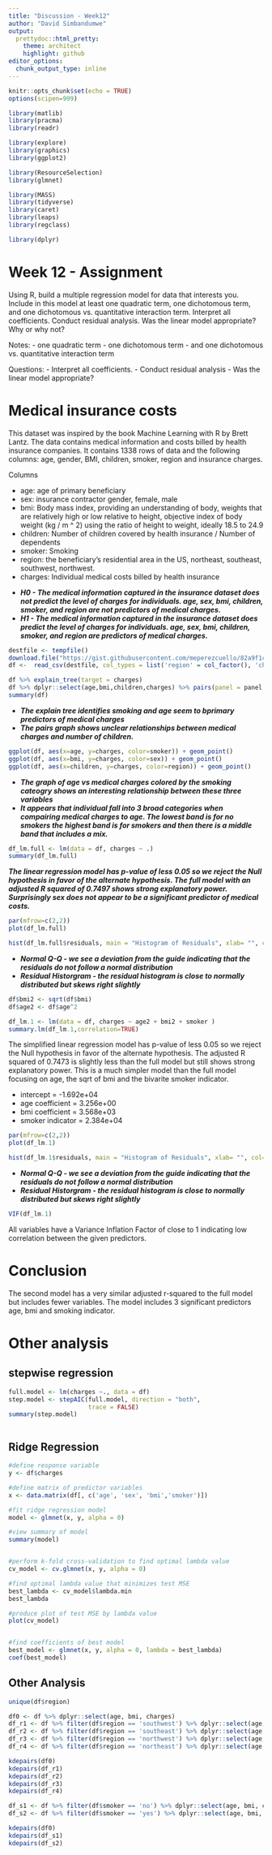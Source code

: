 ```yaml
---
title: "Discussion - Week12"
author: "David Simbandumwe"
output:
  prettydoc::html_pretty:
    theme: architect
    highlight: github
editor_options: 
  chunk_output_type: inline
---
```


```r
knitr::opts_chunk$set(echo = TRUE)
options(scipen=999)
```

```r
library(matlib) 
library(pracma)
library(readr)

library(explore)
library(graphics)
library(ggplot2)

library(ResourceSelection)
library(glmnet)

library(MASS)
library(tidyverse)
library(caret)
library(leaps)
library(regclass)

library(dplyr)

```


# Week 12 - Assignment
Using R, build a multiple regression model for data that interests you.  Include in this model at least one quadratic term, one dichotomous term, and one dichotomous vs. quantitative interaction term.  Interpret all coefficients. Conduct residual analysis.  Was the linear model appropriate? Why or why not?


Notes:
- one quadratic term
- one dichotomous term
- and one dichotomous vs. quantitative interaction term


Questions:
- Interpret all coefficients. 
- Conduct residual analysis
- Was the linear model appropriate?




# Medical insurance costs

This dataset was inspired by the book Machine Learning with R by Brett Lantz. The data contains medical information and costs billed by health insurance companies. It contains 1338 rows of data and the following columns: age, gender, BMI, children, smoker, region and insurance charges.

Columns

- age: age of primary beneficiary
- sex: insurance contractor gender, female, male
- bmi: Body mass index, providing an understanding of body, weights that are relatively high or low relative to height, objective index of body weight (kg / m ^ 2) using the ratio of height to weight, ideally 18.5 to 24.9
- children: Number of children covered by health insurance / Number of dependents
- smoker: Smoking
- region: the beneficiary's residential area in the US, northeast, southeast, southwest, northwest.
- charges: Individual medical costs billed by health insurance


<b><i>

- H0 - The medical information captured in the insurance dataset does not predict the level of charges for individuals. age, sex, bmi, children, smoker, and region are not predictors of medical charges.
- H1 - The medical information captured in the insurance dataset does predict the level of charges for individuals. age, sex, bmi, children, smoker, and region are predictors of medical charges.

</b></i>



```r

destfile <- tempfile()
download.file("https://gist.githubusercontent.com/meperezcuello/82a9f1c1c473d6585e750ad2e3c05a41/raw/d42d226d0dd64e7f5395a0eec1b9190a10edbc03/Medical_Cost.csv", destfile)
df <-  read_csv(destfile, col_types = list('region' = col_factor(), 'children' = col_factor()))

```



```r
df %>% explain_tree(target = charges)
df %>% dplyr::select(age,bmi,children,charges) %>% pairs(panel = panel.smooth, gap=0.5)
summary(df)
```

<b><i>

- The explain tree identifies smoking and age seem to bprimary predictors of medical charges
- The pairs graph shows unclear relationships between medical charges and number of children.

</b></i>


```r

ggplot(df, aes(x=age, y=charges, color=smoker)) + geom_point()
ggplot(df, aes(x=bmi, y=charges, color=sex)) + geom_point()
ggplot(df, aes(x=children, y=charges, color=region)) + geom_point()

```


<b><i>

- The graph of age vs medical charges colored by the smoking cateogry shows an interesting relationship between these three variables
- It appears that individual fall into 3 broad categories when compairing medical charges to age. The lowest band is for no smokers the highest band is for smokers and then there is a middle band that includes a mix. 

</b></i>


```r

df_lm.full <- lm(data = df, charges ~ .)
summary(df_lm.full)

```

<b><i>

The linear regression model has p-value of less 0.05 so we reject the Null hypothesis in favor of the alternate hypothesis. The full model with an adjusted R squared of 0.7497 shows strong explanatory power.  Surprisingly sex does not appear to be a significant predictor of medical costs. 

</b></i>



```r

par(mfrow=c(2,2))
plot(df_lm.full)


```


```r

hist(df_lm.full$residuals, main = "Histogram of Residuals", xlab= "", col= "lightblue")

```
<b><i>
	
- Normal Q-Q - we see a deviation from the guide indicating that the residuals do not follow a normal distribution
- Residual Historgram - the residual histogram is close to normally distributed but skews right slightly

</b></i>




```r

df$bmi2 <- sqrt(df$bmi)
df$age2 <- df$age^2

df_lm.1 <- lm(data = df, charges ~ age2 + bmi2 + smoker )
summary.lm(df_lm.1,correlation=TRUE)

```


The simplified linear regression model has p-value of less 0.05 so we reject the Null hypothesis in favor of the alternate hypothesis. The adjusted R squared of 0.7473 is slightly less than the full model but still shows strong explanatory power. This is a much simpler model than the full model focusing on age, the sqrt of bmi and the bivarite smoker indicator.

- intercept = -1.692e+04
- age coefficient = 3.256e+00
- bmi coefficient = 3.568e+03
- smoker indicator = 2.384e+04



```r

par(mfrow=c(2,2))
plot(df_lm.1)

```



```r

hist(df_lm.1$residuals, main = "Histogram of Residuals", xlab= "", col= "lightblue")

```

<b><i>
	
- Normal Q-Q - we see a deviation from the guide indicating that the residuals do not follow a normal distribution
- Residual Historgram - the residual histogram is close to normally distributed but skews right slightly

</b></i>


```r



VIF(df_lm.1)

```

All variables have a Variance Inflation Factor of close to 1 indicating low correlation between the given predictors. 



# Conclusion
The second model has a very similar adjusted r-squared to the full model but includes fewer variables. The model includes 3 significant predictors age, bmi and smoking indicator. 



# Other analysis


## stepwise regression

```r


full.model <- lm(charges ~., data = df)
step.model <- stepAIC(full.model, direction = "both", 
                      trace = FALSE)
summary(step.model)



```


## Ridge Regression

```r

#define response variable
y <- df$charges

#define matrix of predictor variables
x <- data.matrix(df[, c('age', 'sex', 'bmi','smoker')])

#fit ridge regression model
model <- glmnet(x, y, alpha = 0)

#view summary of model
summary(model)


#perform k-fold cross-validation to find optimal lambda value
cv_model <- cv.glmnet(x, y, alpha = 0)

#find optimal lambda value that minimizes test MSE
best_lambda <- cv_model$lambda.min
best_lambda

#produce plot of test MSE by lambda value
plot(cv_model) 


#find coefficients of best model
best_model <- glmnet(x, y, alpha = 0, lambda = best_lambda)
coef(best_model)

```






## Other Analysis


```r

unique(df$region)

df0 <- df %>% dplyr::select(age, bmi, charges) 
df_r1 <- df %>% filter(df$region == 'southwest') %>% dplyr::select(age, bmi, charges) 
df_r2 <- df %>% filter(df$region == 'southeast') %>% dplyr::select(age, bmi, charges) 
df_r3 <- df %>% filter(df$region == 'northwest') %>% dplyr::select(age, bmi, charges) 
df_r4 <- df %>% filter(df$region == 'northeast') %>% dplyr::select(age, bmi, charges) 

kdepairs(df0)
kdepairs(df_r1)
kdepairs(df_r2)
kdepairs(df_r3)
kdepairs(df_r4)

```


```r

df_s1 <- df %>% filter(df$smoker == 'no') %>% dplyr::select(age, bmi, charges) 
df_s2 <- df %>% filter(df$smoker == 'yes') %>% dplyr::select(age, bmi, charges) 

kdepairs(df0)
kdepairs(df_s1)
kdepairs(df_s2)

```



